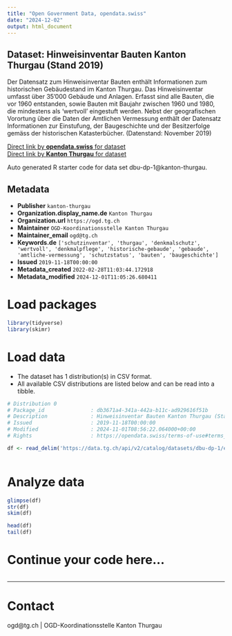 ```yaml
---
title: "Open Government Data, opendata.swiss"
date: "2024-12-02"
output: html_document
---
```


## Dataset: Hinweisinventar Bauten Kanton Thurgau (Stand 2019)

Der Datensatz zum Hinweisinventar Bauten enthält Informationen zum historischen Gebäudestand im Kanton Thurgau. Das Hinweisinventar umfasst über 35'000 Gebäude und Anlagen. Erfasst sind alle Bauten, die vor 1960 entstanden, sowie Bauten mit Baujahr zwischen 1960 und 1980, die mindestens als 'wertvoll' eingestuft werden. Nebst der geografischen Vorortung über die Daten der Amtlichen Vermessung enthält der Datensatz Informationen zur Einstufung, der Baugeschichte und der Besitzerfolge gemäss der historischen Katasterbücher. (Datenstand: November 2019)

[Direct link by **opendata.swiss** for dataset](https://opendata.swiss/de/dataset/hinweisinventar-bauten-kanton-thurgau-stand-2019)<br>
[Direct link by **Kanton Thurgau** for dataset](https://data.tg.ch/explore/dataset/dbu-dp-1/)

Auto generated R starter code for data set dbu-dp-1@kanton-thurgau.

## Metadata

- **Publisher** `kanton-thurgau`
- **Organization.display_name.de** `Kanton Thurgau`
- **Organization.url** `https://ogd.tg.ch`
- **Maintainer** `OGD-Koordinationsstelle Kanton Thurgau`
- **Maintainer_email** `ogd@tg.ch`
- **Keywords.de** `['schutzinventar', 'thurgau', 'denkmalschutz', 'wertvoll', 'denkmalpflege', 'historische-gebaude', 'gebaude', 'amtliche-vermessung', 'schutzstatus', 'bauten', 'baugeschichte']`
- **Issued** `2019-11-18T00:00:00`
- **Metadata_created** `2022-02-28T11:03:44.172918`
- **Metadata_modified** `2024-12-01T11:05:26.680411`


# Load packages

```r

library(tidyverse)
library(skimr)

```

# Load data

-   The dataset has 1 distribution(s) in CSV format.
-   All available CSV distributions are listed below and can be read into a tibble.

```r

# Distribution 0
# Package_id               : db3671a4-341a-442a-b11c-ad929616f51b
# Description              : Hinweisinventar Bauten Kanton Thurgau (Stand 2019) (csv)
# Issued                   : 2019-11-18T00:00:00
# Modified                 : 2024-11-01T08:56:22.064000+00:00
# Rights                   : https://opendata.swiss/terms-of-use#terms_by

df <- read_delim('https://data.tg.ch/api/v2/catalog/datasets/dbu-dp-1/exports/csv?use_labels=true')



```

# Analyze data

```r

glimpse(df)
str(df)
skim(df)

head(df)
tail(df)

```

# Continue your code here...

```r

```

------------------------------------------------------------------------

# Contact

ogd@tg.ch | OGD-Koordinationsstelle Kanton Thurgau
